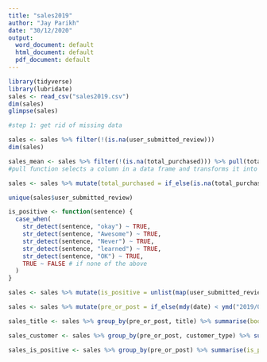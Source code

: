 ```yaml
---
title: "sales2019"
author: "Jay Parikh"
date: "30/12/2020"
output:
  word_document: default
  html_document: default
  pdf_document: default
---
```


```r
library(tidyverse)
library(lubridate)
sales <- read_csv("sales2019.csv")
dim(sales)
glimpse(sales)

#step 1: get rid of missing data

sales <- sales %>% filter(!(is.na(user_submitted_review)))
dim(sales)

sales_mean <- sales %>% filter(!(is.na(total_purchased))) %>% pull(total_purchased) %>% mean
#pull function selects a column in a data frame and transforms it into a vector

sales <- sales %>% mutate(total_purchased = if_else(is.na(total_purchased), sales_mean, total_purchased))

unique(sales$user_submitted_review)

is_positive <- function(sentence) {
  case_when(
    str_detect(sentence, "okay") ~ TRUE,
    str_detect(sentence, "Awesome") ~ TRUE,
    str_detect(sentence, "Never") ~ TRUE,
    str_detect(sentence, "learned") ~ TRUE,
    str_detect(sentence, "OK") ~ TRUE,
    TRUE ~ FALSE # if none of the above
  )
}

sales <- sales %>% mutate(is_positive = unlist(map(user_submitted_review, is_positive)))

sales <- sales %>% mutate(pre_or_post = if_else(mdy(date) < ymd("2019/07/01"), "Pre", "Post"))

sales_title <- sales %>% group_by(pre_or_post, title) %>% summarise(books_sold = sum(total_purchased))

sales_customer <- sales %>% group_by(pre_or_post, customer_type) %>% summarise(books_sold = sum(total_purchased))

sales_is_positive <- sales %>% group_by(pre_or_post) %>% summarise(is_positive = sum(is_positive))


```
